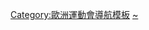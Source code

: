 {{Navbox
|name = 2015年歐洲運動會比賽項目
|title = [[2015年歐洲運動會]]比賽項目（[[亞塞拜然]][[巴庫]]）
|state = {{{state|autocollapse}}}
|listclass = hlist
|titlestyle = background:#BFD7FF;
|list1 =
* [[2015年歐洲運動會射箭比賽|射箭]]
* [[2015年歐洲運動會田徑比賽|田徑]]
* [[2015年歐洲運動會羽毛球比賽|羽球]]
* [[2015年歐洲運動會籃球比賽|籃球]]
* [[2015年歐洲運動會沙灘足球比賽|沙灘足球]]
* [[2015年歐洲運動會拳擊比賽|拳擊]]
* [[2015年歐洲運動會輕艇競速比賽|輕艇競速]]
* [[2015年歐洲運動會自由車比賽|自由車]]
* [[2015年歐洲運動會跳水比賽|跳水]]
* [[2015年歐洲運動會擊劍比賽|擊劍]]
* [[2015年歐洲運動會體操比賽|體操]]
* [[2015年歐洲運動會柔道比賽|柔道]]
* [[2015年歐洲運動會空手道比賽|空手道]]
* [[2015年歐洲運動會桑搏比賽|桑搏]]
* [[2015年歐洲運動會射擊比賽|射擊]]
* [[2015年歐洲運動會游泳比賽|游泳]]
* [[2015年歐洲運動會水上芭蕾比賽|水上芭蕾]]
* [[2015年歐洲運動會桌球比賽|桌球]]
* [[2015年歐洲運動會跆拳道比賽|跆拳道]]
* [[2015年歐洲運動會鐵人三項比賽|鐵人三項]]
* [[2015年歐洲運動會排球比賽|排球]]
* [[2015年歐洲運動會水球比賽|水球]]
* [[2015年歐洲運動會角力比賽|角力]]
}}<noinclude>
{{collapsible option}}
[[Category:歐洲運動會導航模板]]
[[Category:2015年歐洲運動會|~]]
</noinclude>